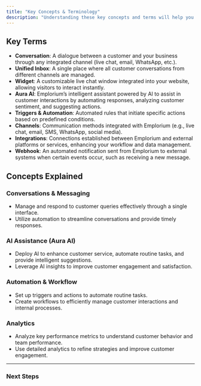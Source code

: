 ```yaml
---
title: "Key Concepts & Terminology"
description: "Understanding these key concepts and terms will help you make the most out of Emplorium:"
---
```


## Key Terms

- **Conversation**: A dialogue between a customer and your business through any integrated channel (live chat, email, WhatsApp, etc.).
- **Unified Inbox**: A single place where all customer conversations from different channels are managed.
- **Widget**: A customizable live chat window integrated into your website, allowing visitors to interact instantly.
- **Aura AI**: Emplorium’s intelligent assistant powered by AI to assist in customer interactions by automating responses, analyzing customer sentiment, and suggesting actions.
- **Triggers & Automation**: Automated rules that initiate specific actions based on predefined conditions.
- **Channels**: Communication methods integrated with Emplorium (e.g., live chat, email, SMS, WhatsApp, social media).
- **Integrations**: Connections established between Emplorium and external platforms or services, enhancing your workflow and data management.
- **Webhook**: An automated notification sent from Emplorium to external systems when certain events occur, such as receiving a new message.

## Concepts Explained

### Conversations & Messaging

- Manage and respond to customer queries effectively through a single interface.
- Utilize automation to streamline conversations and provide timely responses.

### AI Assistance (Aura AI)

- Deploy AI to enhance customer service, automate routine tasks, and provide intelligent suggestions.
- Leverage AI insights to improve customer engagement and satisfaction.

### Automation & Workflow

- Set up triggers and actions to automate routine tasks.
- Create workflows to efficiently manage customer interactions and internal processes.

### Analytics

- Analyze key performance metrics to understand customer behavior and team performance.
- Use detailed analytics to refine strategies and improve customer engagement.

---

### Next Steps